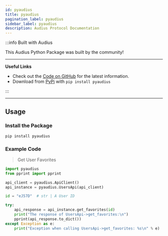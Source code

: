 ```yaml
---
id: pyaudius
title: pyaudius
pagination_label: pyaudius
sidebar_label: pyaudius
description: Audius Protocol Documentation
---
```



:::info Built with Audius

This Audius Python Package was built by the community!

---

**Useful Links**

- Check out the [Code on GitHub](https://github.com/samgutentag/pyaudius) for the latest
  information.
- Download from [PyPi](https://pypi.org/project/pyaudius/) with `pip install pyaudius`

:::

---

## Usage

### Install the Package

```bash
pip install pyaudius
```

### Example Code

> Get User Favorites

```python
import pyaudius
from pprint import pprint

api_client = pyaudius.ApiClient()
api_instance = pyaudius.UsersApi(api_client)

id = "eJ57D"  # str | A User ID

try:
    api_response = api_instance.get_favorites(id)
    print("The response of UsersApi->get_favorites:\n")
    pprint(api_response.to_dict())
except Exception as e:
    print("Exception when calling UsersApi->get_favorites: %s\n" % e)
```
